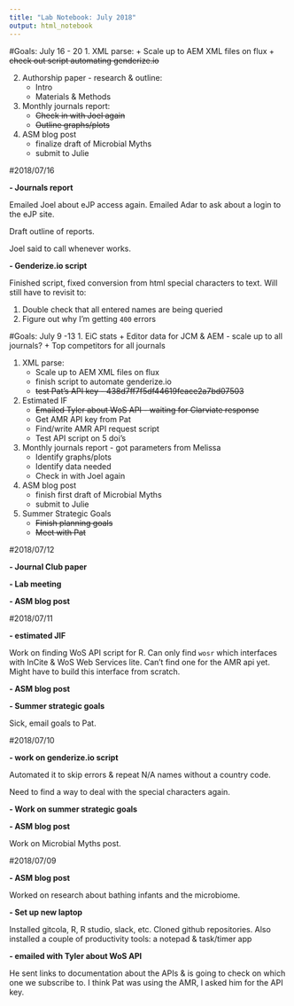 ```yaml
---
title: "Lab Notebook: July 2018"
output: html_notebook
---
```

#Goals: July 16 - 20
1. XML parse: 
    + Scale up to AEM XML files on flux
    + ~~check out script automating genderize.io~~
    
2. Authorship paper - research & outline:
    + Intro
    + Materials & Methods

3. Monthly journals report:
    + ~~Check in with Joel again~~
    + ~~Outline graphs/plots~~

4. ASM blog post
    + finalize draft of Microbial Myths 
    + submit to Julie

#2018/07/16

**- Journals report**

Emailed Joel about eJP access again. Emailed Adar to ask about a login to the eJP site.

Draft outline of reports. 

Joel said to call whenever works. 

**- Genderize.io script**

Finished script, fixed conversion from html special characters to text. Will still have to revisit to: 
  
  1. Double check that all entered names are being queried
  2. Figure out why I'm getting `400` errors

#Goals: July 9 -13
1. EiC stats
    + Editor data for JCM & AEM - scale up to all journals?
    + Top competitors for all journals

1. XML parse: 
    + Scale up to AEM XML files on flux
    + finish script to automate genderize.io
    + ~~test Pat's API key - 438d7ff7f5df44619feace2a7bd07503~~
  
1. Estimated IF
    + ~~Emailed Tyler about WoS API - waiting for Clarviate response~~
    + Get AMR API key from Pat
    + Find/write AMR API request script
    + Test API script on 5 doi's
    
1. Monthly journals report - got parameters from Melissa
    + Identify graphs/plots
    + Identify data needed
    + Check in with Joel again

1. ASM blog post
    + finish first draft of Microbial Myths
    + submit to Julie
    
1. Summer Strategic Goals
    + ~~Finish planning goals~~
    + ~~Meet with Pat~~
    
#2018/07/12

**- Journal Club paper**

**- Lab meeting**

**- ASM blog post**

#2018/07/11

**- estimated JIF**

Work on finding WoS API script for R. Can only find `wosr` which interfaces with InCite & WoS Web Services lite. Can't find one for the AMR api yet. Might have to build this interface from scratch. 

**- ASM blog post**

**- Summer strategic goals**

Sick, email goals to Pat. 

#2018/07/10

**- work on genderize.io script**

Automated it to skip errors & repeat N/A names without a country code. 

Need to find a way to deal with the special characters again.

**- Work on summer strategic goals**

**- ASM blog post**

Work on Microbial Myths post.

#2018/07/09

**- ASM blog post**

Worked on research about bathing infants and the microbiome.

**- Set up new laptop**

Installed gitcola, R, R studio, slack, etc. Cloned github repositories. Also installed a couple of productivity tools: a notepad & task/timer app

**- emailed with Tyler about WoS API**

He sent links to documentation about the APIs & is going to check on which one we subscribe to. I think Pat was using the AMR, I asked him for the API key.
